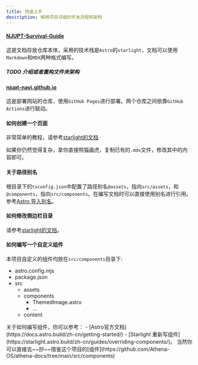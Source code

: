 ```yaml
---
title: 快速上手
description: 解释项目详细的开发流程和架构
---
```



#### [NJUPT-Survival-Guide](https://github.com/NJUPT-NAVI/NJUPT-Survival-Guide)
这是文档存放仓库本体，采用的技术栈是`Astro`的`starlight`，文档可以使用`Markdown`和`MDX`两种格式编写。

##### TODO 介绍或者重构文件夹架构


#### [njupt-navi.github.io](https://github.com/NJUPT-NAVI/njupt-navi.github.io)
这是部署网站的仓库，使用`GitHub Pages`进行部署。两个仓库之间依靠`GitHub Actions`进行联动。

#### 如何创建一个页面
非常简单的教程，请参考[starlight的文档](https://starlight.astro.build/zh-cn/guides/pages/)

如果你仍然觉得复杂，拿你直接照猫画虎，复制已有的`.mdx`文件，修改其中的内容即可。

#### 关于路径别名
根目录下的`tsconfig.json`中配置了路径别名`@assets`，指向`src/assets`，和`@components`，指向`src/components`。在编写文档时可以直接使用别名进行引用。参考[Astro 导入别名](https://docs.astro.build/zh-cn/guides/typescript/#path-aliases)。

#### 如何修改侧边栏目录
请参考[starlight的文档](https://starlight.astro.build/zh-cn/guides/sidebar/)。

#### 如何编写一个自定义组件
本项目自定义的组件均放在`src/components`目录下:
<FileTree>

- astro.config.mjs
- package.json
- src
  - assets
  - components
    - ThemedImage.astro
    - ...
  - content

</FileTree>
关于如何编写组件，你可以参考：
    - [Astro官方文档](https://docs.astro.build/zh-cn/getting-started/)
    - [Starlight 重新写组件](https://starlight.astro.build/zh-cn/guides/overriding-components/)。
当然你可以直接去~~抄~~借鉴这个项目的[组件](https://github.com/Athena-OS/athena-docs/tree/main/src/components)

